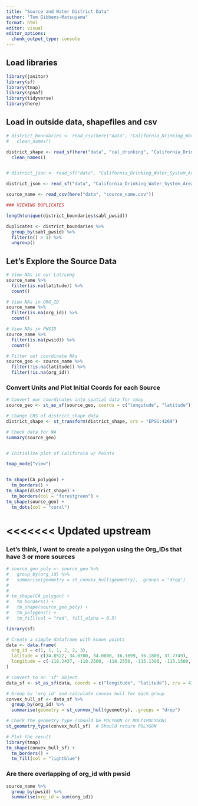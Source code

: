 ```yaml
---
title: "Source and Water District Data"
author: "Tom Gibbens-Matsuyama"
format: html
editor: visual
editor_options: 
  chunk_output_type: console
---
```


## Load libraries

```r
library(janitor)
library(sf)
library(tmap)
library(spnaf)
library(tidyverse)
library(here)
```

## Load in outside data, shapefiles and csv

```r
# district_boundaries <- read_csv(here("data", "California_Drinking_Water_System_Area_Boundaries.csv")) %>% 
#   clean_names()

district_shape <- read_sf(here("data", "cal_drinking", "California_Drinking_Water_System_Area_Boundaries.shp")) %>% 
  clean_names()


# district_json <- read_sf("data", "California_Drinking_Water_System_Area_Boundaries", "California_Drinking_Water_System_Area_Boundaries.geojson")

district_json <- read_sf("data", "California_Drinking_Water_System_Area_Boundaries", "California_Drinking_Water_System_Area_Boundaries.geojson")

source_name <- read_csv(here("data", "source_name.csv"))

```

```r
### VIEWING DUPLICATES

length(unique(district_boundaries$sabl_pwsid))

duplicates <- district_boundaries %>%
  group_by(sabl_pwsid) %>%
  filter(n() > 1) %>%
  ungroup()
```

## Let's Explore the Source Data

```r
# View NAs in our Lat/Long 
source_name %>% 
  filter(is.na(latitude)) %>% 
  count()

# View NAs in ORG_ID
source_name %>% 
  filter(is.na(org_id)) %>% 
  count()

# View NAs in PWSID
source_name %>% 
  filter(is.na(pwsid)) %>% 
  count()

# Filter out coordinate NAs
source_geo <- source_name %>% 
  filter(!is.na(latitude)) %>% 
  filter(!is.na(org_id))
```

### Convert Units and Plot Initial Coords for each Source

```r
# Convert our coordinates into spatial data for tmap
source_geo <- st_as_sf(source_geo, coords = c("longitude", "latitude"), crs = "EPSG:4269")

# Change CRS of district_shape data
district_shape <- st_transform(district_shape, crs = "EPSG:4269")

# Check data for NA
summary(source_geo)


# Initialize plot of California w/ Points

tmap_mode("view")


tm_shape(CA_polygon) +
  tm_borders() +
tm_shape(district_shape) +
  tm_borders(col = "forestgreen") +
tm_shape(source_geo) +
  tm_dots(col = "coral")
```

<<<<<<< Updated upstream
=======







### Let's think, I want to create a polygon using the Org_IDs that have 3 or more sources

```r
# source_geo_poly <- source_geo %>% 
#   group_by(org_id) %>% 
#   summarise(geometry = st_convex_hull(geometry), .groups = "drop")
# 
# 
# tm_shape(CA_polygon) +
#   tm_borders() +
#   tm_shape(source_geo_poly) +
#   tm_polygons() +
#   tm_fill(col = "red", fill_alpha = 0.5)
```


```r
library(sf)

# Create a simple dataframe with known points
data <- data.frame(
  org_id = c(1, 1, 1, 2, 2, 3),
  latitude = c(34.0522, 34.0700, 34.0800, 36.1699, 36.1800, 37.7749),
  longitude = c(-118.2437, -118.2500, -118.2550, -115.1398, -115.1500, -122.4194)
)

# Convert to an 'sf' object
data_sf <- st_as_sf(data, coords = c("longitude", "latitude"), crs = 4326)

# Group by 'org_id' and calculate convex hull for each group
convex_hull_sf <- data_sf %>%
  group_by(org_id) %>%
  summarise(geometry = st_convex_hull(geometry), .groups = "drop")

# Check the geometry type (should be POLYGON or MULTIPOLYGON)
st_geometry_type(convex_hull_sf)  # Should return POLYGON

# Plot the result
library(tmap)
tm_shape(convex_hull_sf) +
  tm_borders() +
  tm_fill(col = "lightblue")

```

### Are there overlapping of org_id with pwsid

```r
source_name %>% 
  group_by(pwsid) %>% 
  summarise(org_id = sum(org_id))
```

